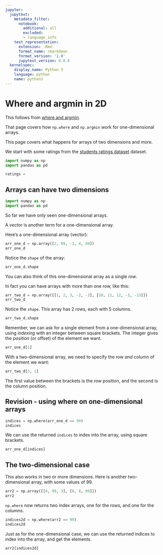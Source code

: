 ```yaml
---
jupyter:
  jupytext:
    metadata_filter:
      notebook:
        additional: all
        excluded:
        - language_info
    text_representation:
      extension: .Rmd
      format_name: rmarkdown
      format_version: '1.0'
      jupytext_version: 0.8.6
  kernelspec:
    display_name: Python 3
    language: python
    name: python3
---
```


# Where and argmin in 2D

This follows from [where and argmin](where_and_argmin).

That page covers how `np.where` and `np.argmin` work for one-dimensional
arrays.

This page covers what happens for arrays of two dimensions and more.

We start with some ratings from the [students ratings dataset](../data/rate_my_professors) dataset.

```python
import numpy as np
import pandas as pd
```

```python
ratings = 
```

## Arrays can have two dimensions

```python
import numpy as np
import pandas as pd
```

So far we have only seen one-dimensional arrays.

A *vector* is another term for a one-dimensional array.

Here's a one-dimensional array (vector):

```python
arr_one_d = np.array([2, 99, -1, 4, 99])
arr_one_d
```

Notice the `shape` of the array:

```python
arr_one_d.shape
```

You can also think of this one-dimensional array as a single *row*.

In fact you can have arrays with more than one row, like this:

```python
arr_two_d = np.array([[1, 2, 3, -2, -3], [10, 11, 12, -3, -13]])
arr_two_d
```

Notice the `shape`.  This array has 2 rows, each with 5 columns.

```python
arr_two_d.shape
```

Remember, we can ask for a single element from a one-dimensional array, using *indexing* with an integer between square brackets. The integer gives the *position* (or offset) of the element we want.

```python
arr_one_d[1]
```

With a two-dimensional array, we need to specify the row *and* column of the element we want:

```python
arr_two_d[3, 1]
```

The first value between the brackets is the row position, and the second is the column position.


## Revision - using where on one-dimensional arrays

```python
indices = np.where(arr_one_d == 99)
indices
```

We can use the returned `indices` to index into the array, using square brackets.

```python
arr_one_d[indices]
```

## The two-dimensional case

This also works in two or more dimensions.  Here is another two-dimensional
array, with some values of 99.

```python
arr2 = np.array([[4, 99, 3], [8, 8, 99]])
arr2
```

`np.where` now returns two index arrays, one for the rows, and one for the
columns.

```python
indices2d = np.where(arr2 == 99)
indices2d
```

Just as for the one-dimensional case, we can use the returned indices to index
into the array, and get the elements.

```python
arr2[indices2d]
```
